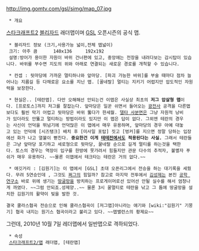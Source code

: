 http://img.gomtv.com/gsl/simg/map_07.jpg


  * 개요
[[스타크래프트2]] [[블리자드]] 래더맵이며 [[GSL]] 오픈시즌의 공식 맵.

  * 블리자드 정보 (크기,사용가능 넓이,전체 맵넓이)
  크기: 아주 큼  	140x136  	192x192
  설명:방어가 용이한 자원이 바위 건너편에 있고, 중앙에는 전장을 내려다보는 감시탑이 있습니다. 바위를 부수면 지도의 위와 아래로 연결되는 새로운 경로를 개척할 수 있습니다.

  * 컨셉 : 뒷마당에 가까운 멀티하나와 앞마당. [파괴 가능한 바위]를 부술 때마다 점차 늘어나는 지름길 등 다채로운 요소를 지닌 맵. [꿀네랄] 멀티는 지키기 어렵지만 압도적인 자원력을 보장한다.

  * 현실은.. [테란맵]. 다만 오해해선 안되는건 이맵은 사실상 최초의 '''저그 압살형 맵'''이다. [프로토스]까지 저그를 잘잡는다. 앞마당은 일꾼 쉬면서 들어오는 [[광전사]] 공격을 다른맵보다도 훨씬 막기 어렵고 뒷마당은 바위 뚫다가 한세월. [[델타 사분면]]은 그냥 자원적 낭비가 있더라도 안뚫고 멀티하는 방법이라도 있지만 이 맵은 답이 없다. 그외엔 테란의 경우는 사신이 언덕을 뛰넘기에 언덕많은 이 맵에서 매우 유용하며, 앞마당의 경우 아예 대놓고 있는 언덕에 [시즈탱크] 배치 후 [미사일 포탑] 짓고 [벙커]를 지으면 정말 당하는 입장에선 화가 나고 열불이 뻗친다. '''중요한건 이게 [[테테전]]에서도 적용된다는 사실.''' 그래서 테란들은 그냥 앞마당 포기하고 세로형으로 뒷마당, 꿀네랄 순으로 길게 멀티를 하는것을 택한다. 토스의 경우는 역장이 입구를 한방에 못가려서 힘들지만 관문 다수의 추적자, 불멸자 푸쉬가 매우 유용하다. ~~물론 이맵에서 테크타는 테란은 거의 없다.~~

  * 애깃거리 : [김원기]는 이 맵에서 [GSL] 초대 오픈리그에서 전승을 하는 대기록을 세웠다. 무려 5연승인데 , 그것도 [[쩌그]]의 힘일까? 참고로 마지막 전투에서 [[김성제]]는 본진 [[공학 연구소]] 바로 위에 생기는 [[땅굴망]]을 방치하는 프로게이머로선 있어선 안될 실수를 해서 엄청나게 까였다. ~~그럼 안되죠.성제양..~~ 물론 3시 꿀멀티로 테란을 낚고 그 틈에 땅굴망을 설치한 김원기의 활약이 빛을 발한 것.

 결국 쿨라스협곡 전승으로 인해 쿨라스협곡이 [저그맵]아니라는 애기와 [wiki:"김원기" 기몽기] 협곡 내지는 원기스 협곡이라고 불리고 있다. ~~맵밸런스의 황제요~~
그런데, 2010년 10월 7일 레더맵에서 일반맵으로 격하되었다.

  * 속성
  [[스타크래프트2/맵]] 래더맵, [테란맵] 
